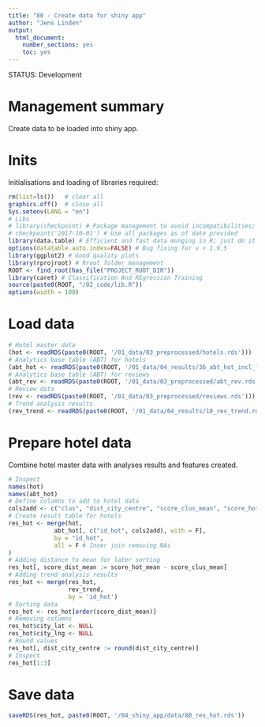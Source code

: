 ```yaml
---
title: "80 - Create data for shiny app"
author: "Jens Linden"
output:
  html_document:
    number_sections: yes
    toc: yes
---
```


STATUS: Development

# Management summary
Create data to be loaded into shiny app.

# Inits
Initialisations and loading of libraries required:
```r
rm(list=ls())   # clear all
graphics.off()  # close all
Sys.setenv(LANG = "en")
# Libs
# library(checkpoint) # Package management to avoid incompatibilities; not required when dockerized
# checkpoint('2017-10-01') # Use all packages as of date provided
library(data.table) # Efficient and fast data munging in R; just do it
options(datatable.auto.index=FALSE) # Bug fixing for v < 1.9.5
library(ggplot2) # Good quality plots
library(rprojroot) # Rroot folder management
ROOT <- find_root(has_file("PROJECT_ROOT_DIR"))
library(caret) # Classification And REgression Training
source(paste0(ROOT, "/02_code/lib.R"))
options(width = 100)
```

# Load data
```r
# Hotel master data
(hot <- readRDS(paste0(ROOT, '/01_data/03_preprocessed/hotels.rds')))
# Analytics base table (ABT) for hotels
(abt_hot <- readRDS(paste0(ROOT, '/01_data/04_results/36_abt_hot_incl_leaders_laggers.rds')))
# Analytics base table (ABT) for reviews
(abt_rev <- readRDS(paste0(ROOT, '/01_data/03_preprocessed/abt_rev.rds')))
# Review data
(rev <- readRDS(paste0(ROOT, '/01_data/03_preprocessed/reviews.rds')))
# Trend analysis results
(rev_trend <- readRDS(paste0(ROOT, '/01_data/04_results/10_rev_trend.rds')))
```

# Prepare hotel data
Combine hotel master data with analyses results and features created.
```r
# Inspect
names(hot)
names(abt_hot)
# Define columns to add to hotel data
cols2add <- c("clus", "dist_city_centre", "score_clus_mean", "score_hot_mean", "score_q25", "score_q75", "lead_lag")
# Create result table for hotels
res_hot <- merge(hot,
             abt_hot[, c("id_hot", cols2add), with = F],
             by = "id_hot",
             all = F # Inner join removing NAs
)
# Adding distance to mean for later sorting
res_hot[, score_dist_mean := score_hot_mean - score_clus_mean]
# Adding trend analysis results
res_hot <- merge(res_hot,
                 rev_trend,
                 by = 'id_hot')
# Sorting data
res_hot <- res_hot[order(score_dist_mean)]
# Removing columns
res_hot$city_lat <- NULL
res_hot$city_lng <- NULL
# Round values
res_hot[, dist_city_centre := round(dist_city_centre)]
# Inspect
res_hot[1:3]
```

# Save data
```r
saveRDS(res_hot, paste0(ROOT, '/04_shiny_app/data/80_res_hot.rds'))
```

```r

```

